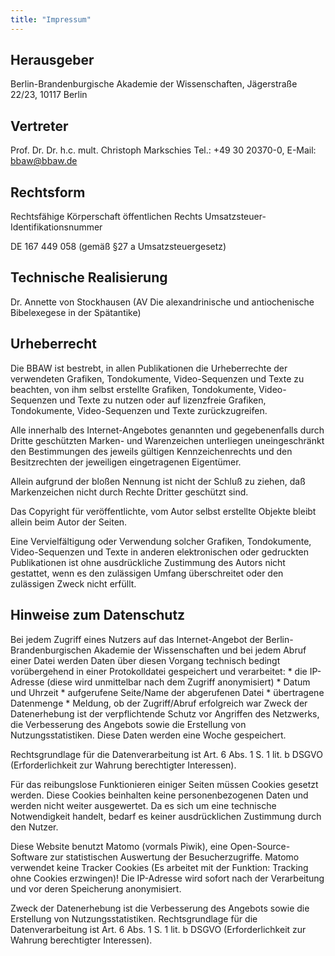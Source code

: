 ```yaml
---
title: "Impressum"
---
```


## Herausgeber

Berlin-Brandenburgische Akademie der Wissenschaften, 
Jägerstraße 22/23, 
10117 Berlin

## Vertreter

Prof. Dr. Dr. h.c. mult. Christoph Markschies
Tel.: +49 30 20370-0, E-Mail: [bbaw@bbaw.de](mailto:bbaw@bbaw.de)

## Rechtsform

Rechtsfähige Körperschaft öffentlichen Rechts
Umsatzsteuer-Identifikationsnummer

DE 167 449 058 (gemäß §27 a Umsatzsteuergesetz)

## Technische Realisierung

Dr. Annette von Stockhausen (AV Die alexandrinische und antiochenische Bibelexegese in der Spätantike)

## Urheberrecht

Die BBAW ist bestrebt, in allen Publikationen die Urheberrechte der verwendeten Grafiken, Tondokumente, Video-Sequenzen und Texte zu beachten, von ihm selbst erstellte Grafiken, Tondokumente, Video-Sequenzen und Texte zu nutzen oder auf lizenzfreie Grafiken, Tondokumente, Video-Sequenzen und Texte zurückzugreifen.

Alle innerhalb des Internet-Angebotes genannten und gegebenenfalls durch Dritte geschützten Marken- und Warenzeichen unterliegen uneingeschränkt den Bestimmungen des jeweils gültigen Kennzeichenrechts und den Besitzrechten der jeweiligen eingetragenen Eigentümer.

Allein aufgrund der bloßen Nennung ist nicht der Schluß zu ziehen, daß Markenzeichen nicht durch Rechte Dritter geschützt sind.

Das Copyright für veröffentlichte, vom Autor selbst erstellte Objekte bleibt allein beim Autor der Seiten.

Eine Vervielfältigung oder Verwendung solcher Grafiken, Tondokumente, Video-Sequenzen und Texte in anderen elektronischen oder gedruckten Publikationen ist ohne ausdrückliche Zustimmung des Autors nicht gestattet, wenn es den zulässigen Umfang überschreitet oder den zulässigen Zweck nicht erfüllt.

## Hinweise zum Datenschutz

Bei jedem Zugriff eines Nutzers auf das Internet-Angebot der Berlin-Brandenburgischen Akademie der Wissenschaften und bei jedem Abruf einer Datei werden Daten über diesen Vorgang technisch bedingt vorübergehend in einer Protokolldatei gespeichert und verarbeitet:
*  die IP-Adresse (diese wird unmittelbar nach dem Zugriff anonymisiert)
*  Datum und Uhrzeit
*  aufgerufene Seite/Name der abgerufenen Datei
*  übertragene Datenmenge
*  Meldung, ob der Zugriff/Abruf erfolgreich war
Zweck der Datenerhebung ist der verpflichtende Schutz vor Angriffen des Netzwerks, die Verbesserung des Angebots sowie die Erstellung von Nutzungsstatistiken. Diese Daten werden eine Woche gespeichert.

Rechtsgrundlage für die Datenverarbeitung ist Art. 6 Abs. 1 S. 1 lit. b DSGVO (Erforderlichkeit zur Wahrung berechtigter Interessen).

Für das reibungslose Funktionieren einiger Seiten müssen Cookies gesetzt werden. Diese Cookies beinhalten keine personenbezogenen Daten und werden nicht weiter ausgewertet. Da es sich um eine technische Notwendigkeit handelt, bedarf es keiner ausdrücklichen Zustimmung durch den Nutzer.

Diese Website benutzt Matomo (vormals Piwik), eine Open-Source-Software zur statistischen Auswertung der Besucherzugriffe. Matomo verwendet keine Tracker Cookies (Es arbeitet mit der Funktion: Tracking ohne Cookies erzwingen)! 
Die IP-Adresse wird sofort nach der Verarbeitung und vor deren Speicherung anonymisiert.

Zweck der Datenerhebung ist die Verbesserung des Angebots sowie die Erstellung von Nutzungsstatistiken. Rechtsgrundlage für die Datenverarbeitung ist Art. 6 Abs. 1 S. 1 lit. b DSGVO (Erforderlichkeit zur Wahrung berechtigter Interessen).
